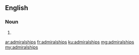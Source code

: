 ==English==

===Noun===
{{head|en|plural}}

# {{plural of|admiralship|lang=en|nocat=1}}

[[ar:admiralships]]
[[fr:admiralships]]
[[ku:admiralships]]
[[mg:admiralships]]
[[my:admiralships]]